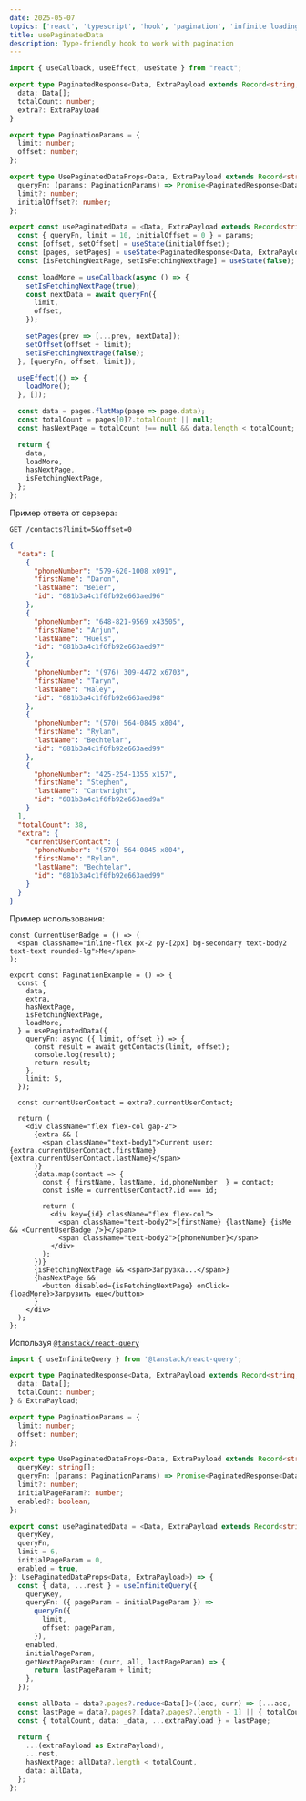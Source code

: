 ```yaml
---
date: 2025-05-07
topics: ['react', 'typescript', 'hook', 'pagination', 'infinite loading']
title: usePaginatedData
description: Type-friendly hook to work with pagination
---
```


```ts
import { useCallback, useEffect, useState } from "react";

export type PaginatedResponse<Data, ExtraPayload extends Record<string, unknown>> = {
  data: Data[];
  totalCount: number;
  extra?: ExtraPayload
}

export type PaginationParams = {
  limit: number;
  offset: number;
};

export type UsePaginatedDataProps<Data, ExtraPayload extends Record<string, unknown>> = {
  queryFn: (params: PaginationParams) => Promise<PaginatedResponse<Data, ExtraPayload>>;
  limit?: number;
  initialOffset?: number;
};

export const usePaginatedData = <Data, ExtraPayload extends Record<string, unknown>>(params: UsePaginatedDataProps<Data, ExtraPayload>) => {
  const { queryFn, limit = 10, initialOffset = 0 } = params;
  const [offset, setOffset] = useState(initialOffset);
  const [pages, setPages] = useState<PaginatedResponse<Data, ExtraPayload>[]>([]);
  const [isFetchingNextPage, setIsFetchingNextPage] = useState(false);

  const loadMore = useCallback(async () => {
    setIsFetchingNextPage(true);
    const nextData = await queryFn({
      limit,
      offset,
    });

    setPages(prev => [...prev, nextData]);
    setOffset(offset + limit);
    setIsFetchingNextPage(false);
  }, [queryFn, offset, limit]);

  useEffect(() => {
    loadMore();
  }, []);

  const data = pages.flatMap(page => page.data);
  const totalCount = pages[0]?.totalCount || null;
  const hasNextPage = totalCount !== null && data.length < totalCount;

  return {
    data,
    loadMore,
    hasNextPage,
    isFetchingNextPage,
  };
};
```

Пример ответа от сервера:

`GET /contacts?limit=5&offset=0`

```json
{
  "data": [
    {
      "phoneNumber": "579-620-1008 x091",
      "firstName": "Daron",
      "lastName": "Beier",
      "id": "681b3a4c1f6fb92e663aed96"
    },
    {
      "phoneNumber": "648-821-9569 x43505",
      "firstName": "Arjun",
      "lastName": "Huels",
      "id": "681b3a4c1f6fb92e663aed97"
    },
    {
      "phoneNumber": "(976) 309-4472 x6703",
      "firstName": "Taryn",
      "lastName": "Haley",
      "id": "681b3a4c1f6fb92e663aed98"
    },
    {
      "phoneNumber": "(570) 564-0845 x804",
      "firstName": "Rylan",
      "lastName": "Bechtelar",
      "id": "681b3a4c1f6fb92e663aed99"
    },
    {
      "phoneNumber": "425-254-1355 x157",
      "firstName": "Stephen",
      "lastName": "Cartwright",
      "id": "681b3a4c1f6fb92e663aed9a"
    }
  ],
  "totalCount": 38,
  "extra": {
    "currentUserContact": {
      "phoneNumber": "(570) 564-0845 x804",
      "firstName": "Rylan",
      "lastName": "Bechtelar",
      "id": "681b3a4c1f6fb92e663aed99"
    }
  }
}
```

Пример использования:

```tsx
const CurrentUserBadge = () => (
  <span className="inline-flex px-2 py-[2px] bg-secondary text-body2 text-text rounded-lg">Me</span>
);

export const PaginationExample = () => {
  const {
    data,
    extra,
    hasNextPage,
    isFetchingNextPage,
    loadMore,
  } = usePaginatedData({
    queryFn: async ({ limit, offset }) => {
      const result = await getContacts(limit, offset);
      console.log(result);
      return result;
    },
    limit: 5,
  });

  const currentUserContact = extra?.currentUserContact;

  return (
    <div className="flex flex-col gap-2">
      {extra && (
        <span className="text-body1">Current user: {extra.currentUserContact.firstName} {extra.currentUserContact.lastName}</span>
      )}
      {data.map(contact => {
        const { firstName, lastName, id,phoneNumber  } = contact;
        const isMe = currentUserContact?.id === id;

        return (
          <div key={id} className="flex flex-col">
            <span className="text-body2">{firstName} {lastName} {isMe && <CurrentUserBadge />}</span>
            <span className="text-body2">{phoneNumber}</span>
          </div>
        );
      })}
      {isFetchingNextPage && <span>Загрузка...</span>}
      {hasNextPage && 
        <button disabled={isFetchingNextPage} onClick={loadMore}>Загрузить еще</button>
      }
    </div>
  );
};

```

<CodeDemo projectId="vitejs-vite-x2jhkrju" openFile="src/PaginationExample.tsx" />

Используя [`@tanstack/react-query`](https://tanstack.com/query/latest)

```ts
import { useInfiniteQuery } from '@tanstack/react-query';

export type PaginatedResponse<Data, ExtraPayload extends Record<string, unknown>> = {
  data: Data[];
  totalCount: number;
} & ExtraPayload;

export type PaginationParams = {
  limit: number;
  offset: number;
};

export type UsePaginatedDataProps<Data, ExtraPayload extends Record<string, unknown>> = {
  queryKey: string[];
  queryFn: (params: PaginationParams) => Promise<PaginatedResponse<Data, ExtraPayload>>;
  limit?: number;
  initialPageParam?: number;
  enabled?: boolean;
};

export const usePaginatedData = <Data, ExtraPayload extends Record<string, unknown>>({
  queryKey,
  queryFn,
  limit = 6,
  initialPageParam = 0,
  enabled = true,
}: UsePaginatedDataProps<Data, ExtraPayload>) => {
  const { data, ...rest } = useInfiniteQuery({
    queryKey,
    queryFn: ({ pageParam = initialPageParam }) =>
      queryFn({
        limit,
        offset: pageParam,
      }),
    enabled,
    initialPageParam,
    getNextPageParam: (curr, all, lastPageParam) => {
      return lastPageParam + limit;
    },
  });

  const allData = data?.pages?.reduce<Data[]>((acc, curr) => [...acc, ...(curr.data || [])], []) || [];
  const lastPage = data?.pages?.[data?.pages?.length - 1] || { totalCount: 0, data: null };
  const { totalCount, data: _data, ...extraPayload } = lastPage;

  return {
    ...(extraPayload as ExtraPayload),
    ...rest,
    hasNextPage: allData?.length < totalCount,
    data: allData,
  };
};
```
